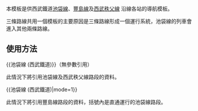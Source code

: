 <IncludeOnly><!-- 在這裡加入模板的保護標識 --></IncludeOnly>
<!-- 在本行下編輯模板說明 -->
本模板是供西武鐵道[[池袋線 (西武鐵道)|池袋線]]、[[豐島線]]及[[西武秩父線]]<!-- 「西武秩父線」是該路線的正式名稱 -->沿線各站的導航模板。

三條路線共用一個模板的主要原因是三條路線形成一個運行系統，池袋線的列車會進入其他兩條路線。

== 使用方法 ==
;<nowiki>{{池袋線 (西武鐵道)}}</nowiki>（無參數引用）
此情況下將引用池袋線及西武秩父線路段的資料。
{{池袋線 (西武鐵道)}}
;<nowiki>{{池袋線 (西武鐵道)|mode=1}}</nowiki>
此情況下將引用豐島線路段的資料，括號內是直通運行的池袋線路段。
{{池袋線 (西武鐵道)|mode=1}}